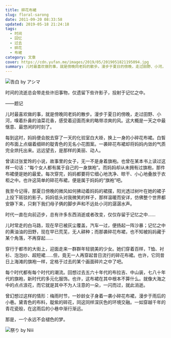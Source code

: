 ```yaml
---
title: 碎花布裙
slug: floral-sarong
date: 2011-09-20 08:33:58
updated: 2019-05-18 21:24:18
tags:
  - 时间
  - 回忆
  - 过去
  - 碎花
  - 布裙
category: 文章
cover: https://cdn.yufan.me/images/2019/05/2019051821195094.jpg
summary: 儿时最喜欢做的事，就是傍晚同老妈的散步。漫步于夏日的傍晚，走过田野、小河，嗅着扑鼻的油菜花香，感受着迎面而来的略带凉爽的风。
---
```


![告白 by  アシマ](https://cdn.yufan.me/images/2019/05/2019051821225466.jpg)

<MusicPlayer netease={420693} />

时间的流逝总会带走些许旧事物，仅遗留下些许影子，投射于记忆之中。

——题记

儿时最喜欢做的事，就是傍晚同老妈的散步。漫步于夏日的傍晚，走过田野、小河，嗅着扑鼻的油菜花香，感受着迎面而来的略带凉爽的风。这大概是一天之中最惬意、最悠闲的时刻了。

每到这时，妈妈便会脱去穿了一天的化验室白大褂，换上一身的小碎花布裙。白皙的布面上点缀着细碎的靛青色的无名小花图案。一袭碎花布裙却将妈妈内敛的气质完全烘托出来。远远望去，是那样的美丽、动人。

曾读过张爱玲的小说，故事里的女子，无一不是身着旗袍。也曾在某本书上读过这样一句话：“每个女人都有属于自己的一身旗袍”。而妈妈却从未拥有过旗袍，那件布裙便是她的最爱。每次穿完，妈妈都要将它细心地洗净、晾干、小心地叠放于衣柜之中。也许这简单的碎花布裙，便是属于妈妈的“旗袍”吧。

我至今记得，那夏日傍晚的微风如何拂动着妈妈的裙摆，阳光透过树叶在她的裙子上投下斑驳的影子。妈妈低头对我微笑的样子，那样温暖而安详，仿佛整个世界都安静下来，只剩下我们母子俩的脚步声和不远处小河的潺潺水声。

时代一直在向前迈步，总有许多东西消逝或者改变，仅仅存留于记忆之中……

儿时常走的白马路，现在早已被灰尘覆盖，汽车一过，便扬起一阵沙暴；记忆之中的黄油油的田野，现在早已荒芜，无人耕种；而那袭碎花布裙，也不知被妈妈藏于某个角落，不再穿起……

穿行于都市的大街上，迎面走来一群群年轻貌美的少女。她们穿着百样，T恤、衬衫、泡泡纱、超短裙……但，竟无一人再穿起昔日流行的碎花布裙。也许，它同昔日上海滩的旗袍一样，定格于过去的某个画面碎片之中了吧。

每个时代都有每个时代的潮流。回想过去五六十年代的布拉吉、中山装，七八十年代的旗袍，新时代的多元化服饰。也许，这布裙在其中根本不算什么。就像大海之中的点点浪花，而它就是其中不为人注意的一朵，一闪而过，就此消逝。

曾幻想过这样的情形：梅雨时节，一妙龄女子身着一袭小碎花布裙，漫步于雨后的小巷。黛青色的布料，靛紫的碎花，同这同样深灰色的环境交融。一如穿越千年的青花瓷般，在这雨后的小巷中渐行渐远。

那是，一个永远不会褪色的梦。

![祭り by Niii](https://cdn.yufan.me/images/2019/05/2019051821225090.jpg)
